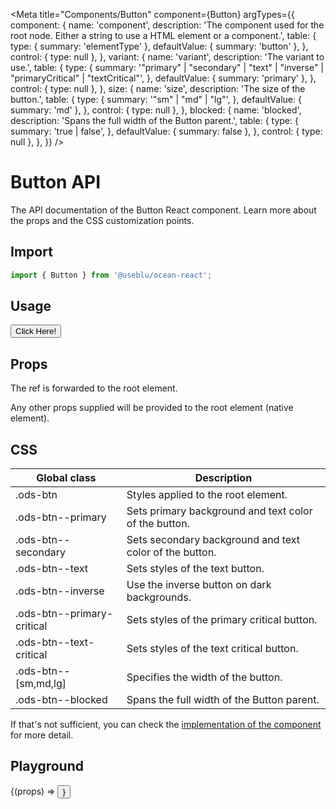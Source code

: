
<Meta
  title="Components/Button"
  component={Button}
  argTypes={{
    component: {
      name: 'component',
      description:
        'The component used for the root node. Either a string to use a HTML element or a component.',
      table: {
        type: { summary: 'elementType' },
        defaultValue: { summary: 'button' },
      },
      control: { type: null },
    },
    variant: {
      name: 'variant',
      description: 'The variant to use.',
      table: {
        type: {
          summary:
            '"primary" | "secondary" | "text" | "inverse" | "primaryCritical" | "textCritical"',
        },
        defaultValue: { summary: 'primary' },
      },
      control: { type: null },
    },
    size: {
      name: 'size',
      description: 'The size of the button.',
      table: {
        type: {
          summary: '"sm" | "md" | "lg"',
        },
        defaultValue: { summary: 'md' },
      },
      control: { type: null },
    },
    blocked: {
      name: 'blocked',
      description: 'Spans the full width of the Button parent.',
      table: {
        type: {
          summary: 'true | false',
        },
        defaultValue: { summary: false },
      },
      control: { type: null },
    },
  }}
/>

# Button API

The API documentation of the Button React component. Learn more about the props and the CSS customization points.

## Import

```javascript
import { Button } from '@useblu/ocean-react';
```

## Usage

<Canvas withSource="open" withToolbar>
  <Story name="Usage">
    <Button>Click Here!</Button>
  </Story>
</Canvas>

## Props

<ArgsTable story="Usage" of="." />

The ref is forwarded to the root element.

Any other props supplied will be provided to the root element (native element).

## CSS

| Global class               | Description                                             |
| -------------------------- | ------------------------------------------------------- |
| .ods-btn                   | Styles applied to the root element.                     |
| .ods-btn--primary          | Sets primary background and text color of the button.   |
| .ods-btn--secondary        | Sets secondary background and text color of the button. |
| .ods-btn--text             | Sets styles of the text button.                         |
| .ods-btn--inverse          | Use the inverse button on dark backgrounds.             |
| .ods-btn--primary-critical | Sets styles of the primary critical button.             |
| .ods-btn--text-critical    | Sets styles of the text critical button.                |
| .ods-btn--[sm,md,lg]       | Specifies the width of the button.                      |
| .ods-btn--blocked          | Spans the full width of the Button parent.              |

If that's not sufficient, you can check the [implementation of the component](https://github.com/ocean-ds/ocean-web/blob/master/packages/ocean-react/src/Button/Button.tsx) for more detail.

## Playground

<Canvas>
  <Story
    name="Playground"
    args={{
      children: 'My Button',
      blocked: false,
      disabled: false,
    }}
    argTypes={{
      children: {
        name: 'children',
        control: 'text',
      },
      variant: {
        name: 'variant',
        options: [
          'primary',
          'secondary',
          'text',
          'inverse',
          'primaryCritical',
          'textCritical',
        ],
        control: { type: 'select' },
      },
      size: {
        name: 'size',
        options: ['sm', 'md', 'lg'],
        control: { type: 'select' },
      },
      blocked: {
        name: 'blocked',
        control: 'boolean',
      },
      disabled: {
        name: 'disabled',
        control: 'boolean',
      },
    }}
  >
    {(props) => <Button {...props} />}
  </Story>
</Canvas>
